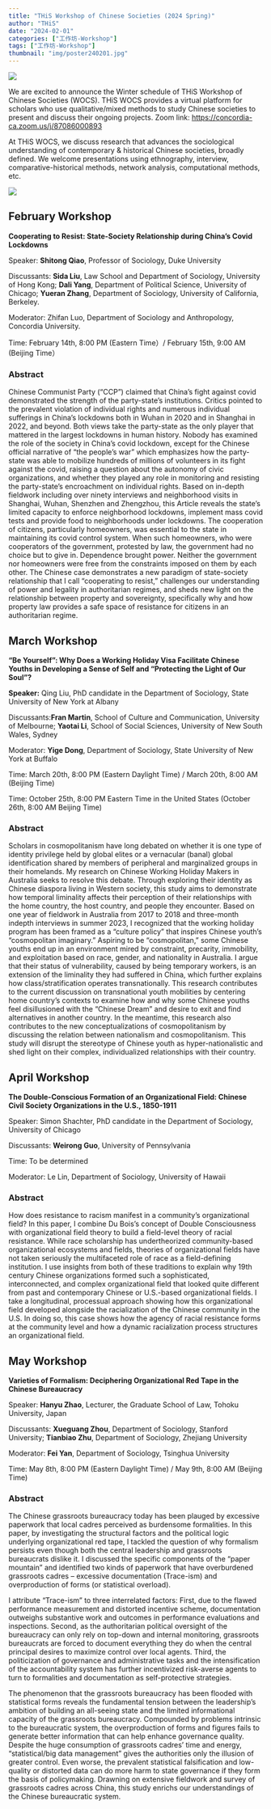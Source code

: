 ```yaml
---
title: "THiS Workshop of Chinese Societies (2024 Spring)"
author: "THiS"
date: "2024-02-01"
categories: ["工作坊-Workshop"]
tags: ["工作坊-Workshop"]
thumbnail: "img/poster240201.jpg"
---
```


![](/img/logo1.png)

We are excited to announce the Winter schedule of THiS Workshop of Chinese Societies (WOCS). THiS WOCS provides a virtual platform for scholars who use qualitative/mixed methods to study Chinese societies to present and discuss their ongoing projects. Zoom link: <https://concordia-ca.zoom.us/j/87086000893>

At THiS WOCS, we discuss research that advances the sociological understanding of contemporary & historical Chinese societies, broadly defined. We welcome presentations using ethnography, interview, comparative-historical methods, network analysis, computational methods, etc.

![](/img/logo2.png)

## February Workshop

**Cooperating to Resist: State-Society Relationship during China's Covid Lockdowns**

Speaker: **Shitong Qiao**, Professor of Sociology, Duke University

Discussants: **Sida Liu**, Law School and Department of Sociology, University of Hong Kong; **Dali Yang**, Department of Political Science, University of Chicago; **Yueran Zhang**, Department of Sociology, University of California, Berkeley.

Moderator: Zhifan Luo, Department of Sociology and Anthropology, Concordia University.

Time: February 14th, 8:00 PM (Eastern Time）/ February 15th, 9:00 AM (Beijing Time）

### Abstract

Chinese Communist Party (“CCP”) claimed that China’s fight against covid demonstrated the strength of the party-state’s institutions. Critics pointed to the prevalent violation of individual rights and numerous individual sufferings in China’s lockdowns both in Wuhan in 2020 and in Shanghai in 2022, and beyond. Both views take the party-state as the only player that mattered in the largest lockdowns in human history. Nobody has examined the role of the society in China’s covid lockdown, except for the Chinese official narrative of “the people’s war” which emphasizes how the party-state was able to mobilize hundreds of millions of volunteers in its fight against the covid, raising a question about the autonomy of civic organizations, and whether they played any role in monitoring and resisting the party-state’s encroachment on individual rights. Based on in-depth fieldwork including over ninety interviews and neighborhood visits in Shanghai, Wuhan, Shenzhen and Zhengzhou, this Article reveals the state’s limited capacity to enforce neighborhood lockdowns, implement mass covid tests and provide food to neighborhoods under lockdowns. The cooperation of citizens, particularly homeowners, was essential to the state in maintaining its covid control system. When such homeowners, who were cooperators of the government, protested by law, the government had no choice but to give in. Dependence brought power. Neither the government nor homeowners were free from the constraints imposed on them by each other. The Chinese case demonstrates a new paradigm of state-society relationship that I call “cooperating to resist,” challenges our understanding of power and legality in authoritarian regimes, and sheds new light on the relationship between property and sovereignty, specifically why and how property law provides a safe space of resistance for citizens in an authoritarian regime.

## March Workshop

**"Be Yourself": Why Does a Working Holiday Visa Facilitate Chinese Youths in Developing a Sense of Self and "Protecting the Light of Our Soul"?**

**Speaker:** Qing Liu, PhD candidate in the Department of Sociology, State University of New York at Albany

Discussants:**Fran Martin**, School of Culture and Communication, University of Melbourne; **Yaotai Li**, School of Social Sciences, University of New South Wales, Sydney

Moderator: **Yige Dong**, Department of Sociology, State University of New York at Buffalo

Time: March 20th, 8:00 PM (Eastern Daylight Time) / March 20th, 8:00 AM (Beijing Time)

Time: October 25th, 8:00 PM Eastern Time in the United States (October 26th, 8:00 AM Beijing Time)

### Abstract

Scholars in cosmopolitanism have long debated on whether it is one type of identity privilege held by global elites or a vernacular (banal) global identification shared by members of peripheral and marginalized groups in their homelands. My research on Chinese Working Holiday Makers in Australia seeks to resolve this debate. Through exploring their identity as Chinese diaspora living in Western society, this study aims to demonstrate how temporal liminality affects their perception of their relationships with the home country, the host country, and people they encounter. Based on one year of fieldwork in Australia from 2017 to 2018 and three-month indepth interviews in summer 2023, I recognized that the working holiday program has been framed as a “culture policy” that inspires Chinese youth’s “cosmopolitan imaginary.” Aspiring to be “cosmopolitan,” some Chinese youths end up in an environment mired by constraint, precarity, immobility, and exploitation based on race, gender, and nationality in Australia. I argue that their status of vulnerability, caused by being temporary workers, is an extension of the liminality they had suffered in China, which further explains how class/stratification operates transnationally. This research contributes to the current discussion on transnational youth mobilities by centering home country’s contexts to examine how and why some Chinese youths feel disillusioned with the "Chinese Dream" and desire to exit and find alternatives in another country. In the meantime, this research also contributes to the new conceptualizations of cosmopolitanism by discussing the relation between nationalism and cosmopolitanism. This study will disrupt the stereotype of Chinese youth as hyper-nationalistic and shed light on their complex, individualized relationships with their country.

## April Workshop

**The Double-Conscious Formation of an Organizational Field: Chinese Civil Society Organizations in the U.S., 1850-1911**

Speaker: Simon Shachter, PhD candidate in the Department of Sociology, University of Chicago

Discussants: **Weirong Guo**, University of Pennsylvania

Time: To be determined

Moderator: Le Lin, Department of Sociology, University of Hawaii

### Abstract

How does resistance to racism manifest in a community’s organizational field? In this paper, I combine Du Bois’s concept of Double Consciousness with organizational field theory to build a field-level theory of racial resistance. While race scholarship has undertheorized community-based organizational ecosystems and fields, theories of organizational fields have not taken seriously the multifaceted role of race as a field-defining institution. I use insights from both of these traditions to explain why 19th century Chinese organizations formed such a sophisticated, interconnected, and complex organizational field that looked quite different from past and contemporary Chinese or U.S.-based organizational fields. I take a longitudinal, processual approach showing how this organizational field developed alongside the racialization of the Chinese community in the U.S. In doing so, this case shows how the agency of racial resistance forms at the community level and how a dynamic racialization process structures an organizational field.

## May Workshop

**Varieties of Formalism: Deciphering Organizational Red Tape in the Chinese Bureaucracy**

Speaker: **Hanyu Zhao**, Lecturer, the Graduate School of Law, Tohoku University, Japan

Discussants: **Xueguang Zhou**, Department of Sociology, Stanford University; **Tianbiao Zhu**, Department of Sociology, Zhejiang University

Moderator: **Fei Yan**, Department of Sociology, Tsinghua University

Time: May 8th, 8:00 PM (Eastern Daylight Time) / May 9th, 8:00 AM (Beijing Time)

### Abstract

The Chinese grassroots bureaucracy today has been plauged by excessive paperwork that local cadres perceived as burdensome formalities. In this paper, by investigating the structural factors and the political logic underlying organizational red tape, I tackled the question of why formalism persists even though both the central leadership and grassroots bureaucrats dislike it. I discussed the specific components of the “paper mountain” and identified two kinds of paperwork that have overburdened grassroots cadres – excessive documentation (Trace-ism) and overproduction of forms (or statistical overload). 

I attribute “Trace-ism” to three interrelated factors: First, due to the flawed performance measurement and distorted incentive scheme, documentation outweighs substantive work and outcomes in performance evaluations and inspections. Second, as the authoritarian political oversight of the bureaucracy can only rely on top-down and internal monitoring, grassroots bureaucrats are forced to document everything they do when the central principal desires to maximize control over local agents. Third, the politicization of governance and administrative tasks and the intensification of the accountability system has further incentivized risk-averse agents to turn to formalities and documentation as self-protective strategies. 

The phenomenon that the grassroots bureaucracy has been flooded with statistical forms reveals the fundamental tension between the leadership’s ambition of building an all-seeing state and the limited informational capacity of the grassroots bureaucracy. Compounded by problems intrinsic to the bureaucratic system, the overproduction of forms and figures fails to generate better information that can help enhance governance quality. Despite the huge consumption of grassroots cadres’ time and energy, “statistical/big data management” gives the authorities only the illusion of greater control. Even worse, the prevalent statistical falsification and low-quality or distorted data can do more harm to state governance if they form the basis of policymaking. Drawning on extensive fieldwork and survey of grassroots cadres across China, this study enrichs our understandings of the Chinese bureaucratic system.